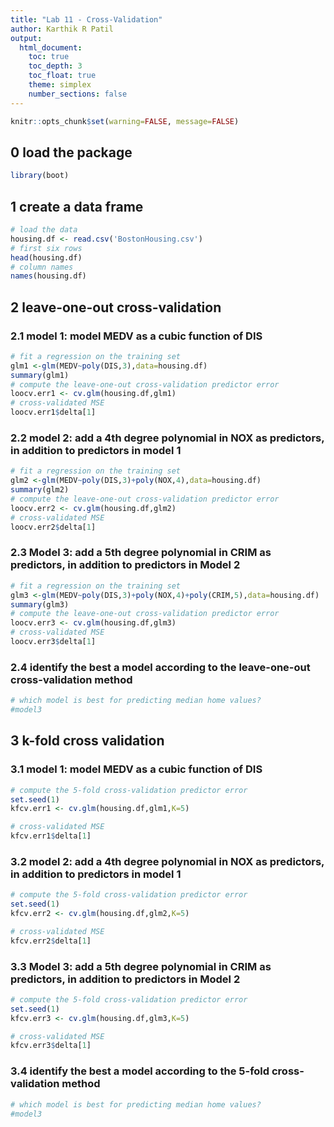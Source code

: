 ```yaml
---
title: "Lab 11 - Cross-Validation"
author: Karthik R Patil
output:
  html_document:
    toc: true
    toc_depth: 3
    toc_float: true
    theme: simplex
    number_sections: false
---
```


```r
knitr::opts_chunk$set(warning=FALSE, message=FALSE)
```

## 0 load the package 
```r
library(boot)
```

## 1 create a data frame
```r
# load the data
housing.df <- read.csv('BostonHousing.csv')
# first six rows 
head(housing.df)
# column names 
names(housing.df)
```

## 2 leave-one-out cross-validation 

### 2.1 model 1: model MEDV as a cubic function of DIS 
```r
# fit a regression on the training set
glm1 <-glm(MEDV~poly(DIS,3),data=housing.df)
summary(glm1)
# compute the leave-one-out cross-validation predictor error
loocv.err1 <- cv.glm(housing.df,glm1)
# cross-validated MSE 
loocv.err1$delta[1]
```

### 2.2 model 2: add a 4th degree polynomial in NOX as predictors, in addition to predictors in model 1
```r
# fit a regression on the training set 
glm2 <-glm(MEDV~poly(DIS,3)+poly(NOX,4),data=housing.df)
summary(glm2)
# compute the leave-one-out cross-validation predictor error
loocv.err2 <- cv.glm(housing.df,glm2)
# cross-validated MSE 
loocv.err2$delta[1]


```

### 2.3 Model 3: add a 5th degree polynomial in CRIM as predictors, in addition to predictors in Model 2
```r
# fit a regression on the training set
glm3 <-glm(MEDV~poly(DIS,3)+poly(NOX,4)+poly(CRIM,5),data=housing.df)
summary(glm3)
# compute the leave-one-out cross-validation predictor error
loocv.err3 <- cv.glm(housing.df,glm3)
# cross-validated MSE 
loocv.err3$delta[1]

```

### 2.4 identify the best a model according to the leave-one-out cross-validation method 
```r
# which model is best for predicting median home values?  
#model3
```

## 3 k-fold cross validation

### 3.1 model 1: model MEDV as a cubic function of DIS 
```r
# compute the 5-fold cross-validation predictor error
set.seed(1)
kfcv.err1 <- cv.glm(housing.df,glm1,K=5)

# cross-validated MSE  
kfcv.err1$delta[1]


```

### 3.2 model 2: add a 4th degree polynomial in NOX as predictors, in addition to predictors in model 1 
```r
# compute the 5-fold cross-validation predictor error
set.seed(1)
kfcv.err2 <- cv.glm(housing.df,glm2,K=5)

# cross-validated MSE  
kfcv.err2$delta[1]


```

### 3.3 Model 3: add a 5th degree polynomial in CRIM as predictors, in addition to predictors in Model 2
```r
# compute the 5-fold cross-validation predictor error
set.seed(1)
kfcv.err3 <- cv.glm(housing.df,glm3,K=5)

# cross-validated MSE  
kfcv.err3$delta[1]


```

### 3.4 identify the best a model according to the 5-fold cross-validation method 
```r
# which model is best for predicting median home values?  
#model3
```